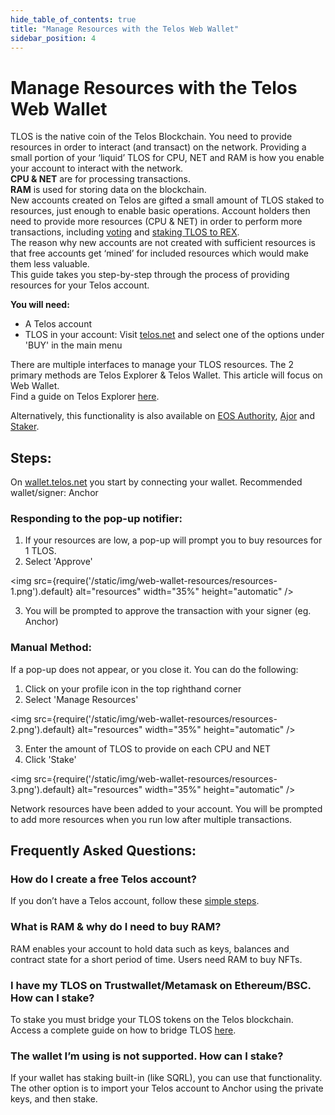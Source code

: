 ---
hide_table_of_contents: true
title: "Manage Resources with the Telos Web Wallet"
sidebar_position: 4
---

# Manage Resources with the Telos Web Wallet

TLOS is the native coin of the Telos Blockchain. You need to provide resources in order to interact (and transact) on the network. Providing a small portion of your ‘liquid’ TLOS for CPU, NET and RAM is how you enable your account to interact with the network.  
**CPU & NET** are for processing transactions.  
**RAM** is used for storing data on the blockchain.  
New accounts created on Telos are gifted a small amount of TLOS staked to resources, just enough to enable basic operations. Account holders then need to provide more resources (CPU & NET) in order to perform more transactions, including [voting](./need-link) and [staking TLOS to REX](../staking/how-to-stake-tlos).  
The reason why new accounts are not created with sufficient resources is that free accounts get ‘mined’ for included resources which would make them less valuable.  
This guide takes you step-by-step through the process of providing resources for your Telos account.  
  
**You will need:**

- A Telos account  
- TLOS in your account: Visit [telos.net](https://www.telos.net/) and select one of the options under 'BUY' in the main menu  

There are multiple interfaces to manage your TLOS resources. The 2 primary methods are Telos Explorer & Telos Wallet. This article will focus on Web Wallet.  
Find a guide on Telos Explorer [here](./need-link).

Alternatively, this functionality is also available on [EOS Authority](https://eosauthority.com/dashboard?network=telos), [Ajor](https://ajor.io/) and [Staker](https://staker.one/token/telos).

## Steps:

On [wallet.telos.net](https://wallet.telos.net) you start by connecting your wallet. Recommended wallet/signer: Anchor  

### Responding to the pop-up notifier: 

1. If your resources are low, a pop-up will prompt you to buy resources for 1 TLOS.
2. Select 'Approve'

<img
    src={require('/static/img/web-wallet-resources/resources-1.png').default}
    alt="resources"
    width="35%"
    height="automatic"
/>

3. You will be prompted to approve the transaction with your signer (eg. Anchor)

### Manual Method:

If a pop-up does not appear, or you close it. You can do the following:

1. Click on your profile icon in the top righthand corner
2. Select 'Manage Resources'

<img
    src={require('/static/img/web-wallet-resources/resources-2.png').default}
    alt="resources"
    width="35%"
    height="automatic"
/>

3. Enter the amount of TLOS to provide on each CPU and NET
4. Click 'Stake'

<img
    src={require('/static/img/web-wallet-resources/resources-3.png').default}
    alt="resources"
    width="35%"
    height="automatic"
/>

Network resources have been added to your account. You will be prompted to add more resources when you run low after multiple transactions.  

## Frequently Asked Questions:

### How do I create a free Telos account?

If you don’t have a Telos account, follow these [simple steps](./need-link).

### What is RAM & why do I need to buy RAM?

RAM enables your account to hold data such as keys, balances and contract state for a short period of time. Users need RAM to buy NFTs.

### I have my TLOS on Trustwallet/Metamask on Ethereum/BSC. How can I stake?

To stake you must bridge your TLOS tokens on the Telos blockchain.
Access a complete guide on how to bridge TLOS [here](../../getting-started/getting-tlos/bridging/bridge).

### The wallet I’m using is not supported. How can I stake?

If your wallet has staking built-in (like SQRL), you can use that functionality. The other option is to import your Telos account to Anchor using the private keys, and then stake.
